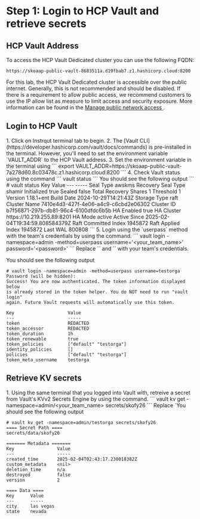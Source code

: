 # Step 1: Login to HCP Vault and retrieve secrets

## HCP Vault Address

To access the HCP Vault Dedicated cluster you can use the following FQDN:

```
https://skoaap-public-vault-8683511a.d19fbab7.z1.hashicorp.cloud:8200
```

For this lab, the HCP Vault Dedicated cluster is accessible over the public internet. Generally, this is not recommended and should be disabled. If there is a requirement to allow public access, we recommend customers to use the IP allow list as measure to limit access and security exposure. More information can be found in the [Manage public network access
](https://developer.hashicorp.com/hcp/docs/vault/get-started/manage-public-access).

## Login to HCP Vault

<Task id="vault_login">
1. Click on Instrqut terminal tab to begin.
2. The [Vault CLI](https://developer.hashicorp.com/vault/docs/commands) is pre-installed in the terminal. However, you'll need to set the environment variable `VAULT_ADDR` to the HCP Vault address.
3. Set the environment variable in the terminal using
```
export VAULT_ADDR=https://skoaap-public-vault-7a278d60.8c03478c.z1.hashicorp.cloud:8200
```
4. Check Vault status using the command
```
vault status
```
You should see the following output
```
# vault status
Key                      Value
---                      -----
Seal Type                awskms
Recovery Seal Type       shamir
Initialized              true
Sealed                   false
Total Recovery Shares    1
Threshold                1
Version                  1.18.1+ent
Build Date               2024-10-29T14:21:43Z
Storage Type             raft
Cluster Name             7410e4d3-427f-4e06-a4c9-c6cbd2e06302
Cluster ID               b7f56871-297b-db81-96c4-6100dfdc6b5b
HA Enabled               true
HA Cluster               https://10.219.255.89:8201
HA Mode                  active
Active Since             2025-02-04T19:34:59.808584379Z
Raft Committed Index     1945872
Raft Applied Index       1945872
Last WAL                 800808
```
5. Login using the `userpass` method with the team's credentials by using the command. 
```
vault login -namespace=admin -method=userpass username='&lt;your_team_name&gt;' password='&lt;password&gt;'
```
Replace `<your_team_name>` and `<password>` with your team's credentials.

You should see the following output
```
# vault login -namespace=admin -method=userpass username=testorga
Password (will be hidden): 
Success! You are now authenticated. The token information displayed below
is already stored in the token helper. You do NOT need to run "vault login"
again. Future Vault requests will automatically use this token.

Key                    Value
---                    -----
token                  REDACTED
token_accessor         REDACTED
token_duration         1h
token_renewable        true
token_policies         ["default" "testorga"]
identity_policies      []
policies               ["default" "testorga"]
token_meta_username    testorga
```
</Task>

## Retrieve KV secrets

<Task id="read_kv_secrets">
1. Using the same terminal that you logged into Vault with, retreive a secret from Vault's KVv2 Secrets Engine by using the command. 
```
vault kv get -namespace=admin/&lt;your_team_name&gt; secrets/skofy26
```
Replace `<your_team_name` with your team's name.

You should see the following output
```
# vault kv get -namespace=admin/testorga secrets/skofy26
==== Secret Path ====
secrets/data/skofy26

======= Metadata =======
Key                Value
---                -----
created_time       2025-02-04T02:43:17.230018382Z
custom_metadata    <nil>
deletion_time      n/a
destroyed          false
version            2

==== Data ====
Key      Value
---      -----
city     las vegas
state    nevada
```
</Task>